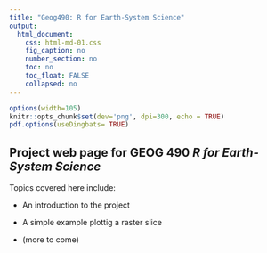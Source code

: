 ```yaml
---
title: "Geog490: R for Earth-System Science"
output: 
  html_document:
    css: html-md-01.css
    fig_caption: no
    number_section: no
    toc: no
    toc_float: FALSE
    collapsed: no
---
```


```r
options(width=105)
knitr::opts_chunk$set(dev='png', dpi=300, echo = TRUE)
pdf.options(useDingbats= TRUE)
```

## Project web page for GEOG 490 *R for Earth-System Science* ##
Topics covered here include:

  - An introduction to the project
  
  - A simple example plottig a raster slice
  
  - (more to come)
